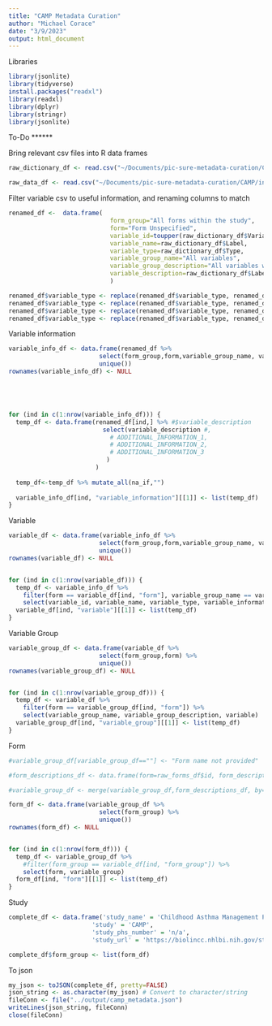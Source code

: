 ```yaml
---
title: "CAMP Metadata Curation"
author: "Michael Corace"
date: "3/9/2023"
output: html_document
---
```


Libraries
```r
library(jsonlite)
library(tidyverse)
install.packages("readxl")
library(readxl)
library(dplyr)
library(stringr)
library(jsonlite)
```

To-Do
******

Bring relevant csv files into R data frames
```r

raw_dictionary_df <- read.csv("~/Documents/pic-sure-metadata-curation/CAMP/inputs/Codebook.csv")

raw_data_df <- read.csv("~/Documents/pic-sure-metadata-curation/CAMP/inputs/camp_teach.csv")

```


Filter variable csv to useful information, and renaming columns to match
```r

renamed_df <-  data.frame(
                            form_group="All forms within the study",
                            form="Form Unspecified",
                            variable_id=toupper(raw_dictionary_df$Variable),
                            variable_name=raw_dictionary_df$Label,
                            variable_type=raw_dictionary_df$Type,
                            variable_group_name="All variables",
                            variable_group_description="All variables within the group",
                            variable_description=raw_dictionary_df$Label
                            )

renamed_df$variable_type <- replace(renamed_df$variable_type, renamed_df$variable_type=="Num 8", "continuous")
renamed_df$variable_type <- replace(renamed_df$variable_type, renamed_df$variable_type=="Char 4", "categorical")
renamed_df$variable_type <- replace(renamed_df$variable_type, renamed_df$variable_type=="Char 1", "categorical")
renamed_df$variable_type <- replace(renamed_df$variable_type, renamed_df$variable_type=="Char 3", "categorical")

```

Variable information
```r
variable_info_df <- data.frame(renamed_df %>%
                         select(form_group,form,variable_group_name, variable_group_description, variable_id,variable_name,variable_type) %>%
                         unique())
rownames(variable_info_df) <- NULL





for (ind in c(1:nrow(variable_info_df))) {
  temp_df <- data.frame(renamed_df[ind,] %>% #$variable_description
                          select(variable_description #,
                            # ADDITIONAL_INFORMATION_1,
                            # ADDITIONAL_INFORMATION_2,
                            # ADDITIONAL_INFORMATION_3
                           )
                        )
  
  temp_df<-temp_df %>% mutate_all(na_if,"")
  
  variable_info_df[ind, "variable_information"][[1]] <- list(temp_df)
}
```


Variable
```r
variable_df <- data.frame(variable_info_df %>%
                         select(form_group,form,variable_group_name, variable_group_description) %>%
                         unique())
rownames(variable_df) <- NULL


for (ind in c(1:nrow(variable_df))) {
  temp_df <- variable_info_df %>%
    filter(form == variable_df[ind, "form"], variable_group_name == variable_df[ind, "variable_group_name"]) %>%
    select(variable_id, variable_name, variable_type, variable_information)
  variable_df[ind, "variable"][[1]] <- list(temp_df)
}
```


Variable Group
```r
variable_group_df <- data.frame(variable_df %>%
                         select(form_group,form) %>%
                         unique())
rownames(variable_group_df) <- NULL


for (ind in c(1:nrow(variable_group_df))) {
  temp_df <- variable_df %>%
    filter(form == variable_group_df[ind, "form"]) %>%
    select(variable_group_name, variable_group_description, variable)
  variable_group_df[ind, "variable_group"][[1]] <- list(temp_df)
}
```


Form
```r

#variable_group_df[variable_group_df==""] <- "Form name not provided"

#form_descriptions_df <- data.frame(form=raw_forms_df$id, form_description=raw_forms_df$display_name)

#variable_group_df <- merge(variable_group_df,form_descriptions_df, by="form", all = TRUE)

form_df <- data.frame(variable_group_df %>%
                         select(form_group) %>%
                         unique())
rownames(form_df) <- NULL


for (ind in c(1:nrow(form_df))) {
  temp_df <- variable_group_df %>%
    #filter(form_group == variable_df[ind, "form_group"]) %>%
    select(form, variable_group)
  form_df[ind, "form"][[1]] <- list(temp_df)
}
```

Study
```r
complete_df <- data.frame('study_name' = 'Childhood Asthma Management Program (CAMP): Dataset for Teaching Purposes',
                       'study' = 'CAMP',
                       'study_phs_number' = 'n/a',
                       'study_url' = 'https://biolincc.nhlbi.nih.gov/studies/camp/')

complete_df$form_group <- list(form_df)
```

To json
```r
my_json <- toJSON(complete_df, pretty=FALSE)
json_string <- as.character(my_json) # Convert to character/string
fileConn <- file("../output/camp_metadata.json")
writeLines(json_string, fileConn)
close(fileConn)
```

